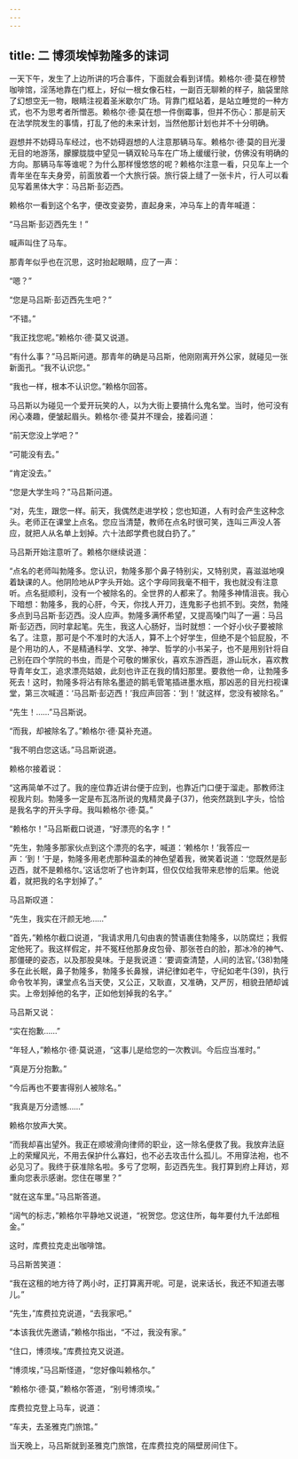 ```yaml
---
---
---
```

title: 二 博须埃悼勃隆多的诔词
---





一天下午，发生了上边所讲的巧合事件，下面就会看到详情。赖格尔·德·莫在穆赞咖啡馆，淫荡地靠在门框上，好似一根女像石柱，一副百无聊赖的样子，脑袋里除了幻想空无一物，眼睛注视着圣米歇尔广场。背靠门框站着，是站立睡觉的一种方式，也不为思考者所憎恶。赖格尔·德·莫在想一件倒霉事，但并不伤心：那是前天在法学院发生的事情，打乱了他的未来计划，当然他那计划也并不十分明确。

遐想并不妨碍马车经过，也不妨碍遐想的人注意那辆马车。赖格尔·德·莫的目光漫无目的地游荡，朦朦胧胧中望见一辆双轮马车在广场上缓缓行驶，仿佛没有明确的方向。那辆马车等谁呢？为什么那样慢悠悠的呢？赖格尔注意一看，只见车上一个青年坐在车夫身旁，前面放着一个大旅行袋。旅行袋上缝了一张卡片，行人可以看见写着黑体大字：马吕斯·彭迈西。

赖格尔一看到这个名字，便改变姿势，直起身来，冲马车上的青年喊道：

“马吕斯·彭迈西先生！”

喊声叫住了马车。

那青年似乎也在沉思，这时抬起眼睛，应了一声：

“嗯？”

“您是马吕斯·彭迈西先生吧？”

“不错。”

“我正找您呢。”赖格尔·德·莫又说道。

“有什么事？”马吕斯问道。那青年的确是马吕斯，他刚刚离开外公家，就碰见一张新面孔。“我不认识您。”

“我也一样，根本不认识您。”赖格尔回答。

马吕斯以为碰见一个爱开玩笑的人，以为大街上要搞什么鬼名堂。当时，他可没有闲心凑趣，便皱起眉头。赖格尔·德·莫并不理会，接着问道：

“前天您没上学吧？”

“可能没有去。”

“肯定没去。”

“您是大学生吗？”马吕斯问道。

“对，先生，跟您一样。前天，我偶然走进学校；您也知道，人有时会产生这种念头。老师正在课堂上点名。您应当清楚，教师在点名时很可笑，连叫三声没人答应，就把人从名单上划掉。六十法郎学费也就白扔了。”

马吕斯开始注意听了。赖格尔继续说道：

“点名的老师叫勃隆多。您认识，勃隆多那个鼻子特别尖，又特别灵，喜滋滋地嗅着缺课的人。他阴险地从P字头开始。这个字母同我毫不相干，我也就没有注意听。点名挺顺利，没有一个被除名的。全世界的人都来了。勃隆多神情沮丧。我心下暗想：勃隆多，我的心肝，今天，你找人开刀，连鬼影子也抓不到。突然，勃隆多点到马吕斯·彭迈西。没人应声。勃隆多满怀希望，又提高嗓门叫了一遍：马吕斯·彭迈西，同时拿起笔。先生，我这人心肠好，当时就想：一个好小伙子要被除名了。注意，那可是个不准时的大活人，算不上个好学生，但绝不是个铅屁股，不是个用功的人，不是精通科学、文学、神学、哲学的小书呆子，也不是用别针将自己别在四个学院的书虫，而是个可敬的懒家伙，喜欢东游西逛，游山玩水，喜欢教导青年女工，追求漂亮姑娘，此刻也许正在我的情妇那里。要救他一命，让勃隆多死去！这时，勃隆多将沾有除名墨迹的鹅毛管笔插进墨水瓶，那凶恶的目光扫视课堂，第三次喊道：‘马吕斯·彭迈西！’我应声回答：‘到！’就这样，您没有被除名。”

“先生！……”马吕斯说。

“而我，却被除名了。”赖格尔·德·莫补充道。

“我不明白您这话。”马吕斯说道。

赖格尔接着说：

“这再简单不过了。我的座位靠近讲台便于应到，也靠近门口便于溜走。那教师注视我片刻。勃隆多一定是布瓦洛所说的鬼精灵鼻子(37)，他突然跳到L字头，恰恰是我名字的开头字母。我叫赖格尔·德·莫。”

“赖格尔！”马吕斯截口说道，“好漂亮的名字！”

“先生，勃隆多那家伙点到这个漂亮的名字，喊道：‘赖格尔！’我答应一声：‘到！’于是，勃隆多用老虎那种温柔的神色望着我，微笑着说道：‘您既然是彭迈西，就不是赖格尔。’这话您听了也许刺耳，但仅仅给我带来悲惨的后果。他说着，就把我的名字划掉了。”

马吕斯叹道：

“先生，我实在汗颜无地……”

“首先，”赖格尔截口说道，“我请求用几句由衷的赞语裹住勃隆多，以防腐烂；我假定他死了。我这样假定，并不冤枉他那身皮包骨、那张苍白的脸，那冰冷的神气、那僵硬的姿态，以及那股臭味。于是我说道：‘要调查清楚，人间的法官。’(38)勃隆多在此长眠，鼻子勃隆多，勃隆多长鼻猴，讲纪律如老牛，守纪如老牛(39)，执行命令牧羊狗，课堂点名当天使，又公正，又耿直，又准确，又严厉，相貌丑陋却诚实。上帝划掉他的名字，正如他划掉我的名字。”

马吕斯又说：

“实在抱歉……”

“年轻人，”赖格尔·德·莫说道，“这事儿是给您的一次教训。今后应当准时。”

“真是万分抱歉。”

“今后再也不要害得别人被除名。”

“我真是万分遗憾……”

赖格尔放声大笑。

“而我却喜出望外。我正在顺坡滑向律师的职业，这一除名便救了我。我放弃法庭上的荣耀风光，不用去保护什么寡妇，也不必去攻击什么孤儿。不用穿法袍，也不必见习了。我终于获准除名啦。多亏了您啊，彭迈西先生。我打算到府上拜访，郑重向您表示感谢。您住在哪里？”

“就在这车里。”马吕斯答道。

“阔气的标志，”赖格尔平静地又说道，“祝贺您。您这住所，每年要付九千法郎租金。”

这时，库费拉克走出咖啡馆。

马吕斯苦笑道：

“我在这租的地方待了两小时，正打算离开呢。可是，说来话长，我还不知道去哪儿。”

“先生，”库费拉克说道，“去我家吧。”

“本该我优先邀请，”赖格尔指出，“不过，我没有家。”

“住口，博须埃。”库费拉克又说道。

“博须埃，”马吕斯怪道，“您好像叫赖格尔。”

“赖格尔·德·莫，”赖格尔答道，“别号博须埃。”

库费拉克登上马车，说道：

“车夫，去圣雅克门旅馆。”

当天晚上，马吕斯就到圣雅克门旅馆，在库费拉克的隔壁房间住下。